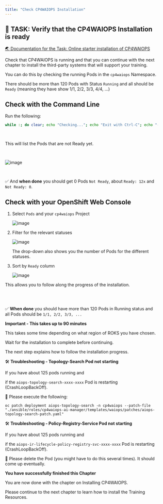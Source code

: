 ```yaml
---
title: "Check CP4WAIOPS Installation"
---
```



## 🚀 TASK: Verify that the CP4WAIOPS Installation is ready


<a href="https://www.ibm.com/docs/en/cloud-paks/cloud-pak-watson-aiops/3.6.0?topic=manager-starter-installation-cli" target="_blank" >🌏 Documentation for the Task: Online starter installation of CP4WAIOPS</a>



Check that CP4WAIOPS is running and that you can continue with the next chapter to install the third-party systems that will support your training.

You can do this by checking the running Pods in the `cp4waiops` Namespace.

There should be more than 120 Pods with Status `Running` and all should be `Ready` (meaning they have show 1/1, 2/2, 3/3, 4/4, ...)


<Accordion>
<AccordionItem title="💡 Need Help?">



## Check with the Command Line

Run the following:
	
```bash
while :; do clear; echo "Checking..."; echo "Exit with Ctrl-C"; echo "---------------"; echo "Ready: $(oc get po -n cp4waiops | grep -v Completed | grep -v Error |grep -v '0/' |wc -l| tr -d ' ')"; echo "Not Ready:     $(oc get po -n cp4waiops | grep -v Completed | grep -v Error |grep '0/' |wc -l| tr -d ' ')"; echo "---------------"; oc get po -n cp4waiops | grep -v Completed | grep -v Error |grep '0/'; sleep 5; done
```

<br/>

This will list the Pods that are not Ready yet.

<br/>

![image](./../images/58_install_ok.png)

<br/>

✅ And **when done** you should get 0 Pods `Not Ready`, about `Ready: 12x` and `Not Ready: 0`.




## Check with your OpenShift Web Console

1. Select `Pods` and your `cp4waiops` Project
	
	![image](./../images/03_fzth_aimanager_check.png)

1. Filter for the relevant statuses
	
	![image](./../images/04_fzth_aimanager_check.png)
	
	The drop-down also shows you the number of Pods for the different statuses.

1. Sort by `Ready` column
	
	![image](./../images/05_fzth_aimanager_check.png)

This allows you to follow along the progress of the installation.

<br/>
<br/>

✅ **When done** you should have more than 120 Pods in Running status and all Pods should be `1/1, 2/2, 3/3, ...`


</AccordionItem>
</Accordion>



<InlineNotification kind="error">

**Important - This takes up to 90 minutes**

This takes some time depending on what region of ROKS you have chosen.

Wait for the installation to complete before continuing. 

The next step explains how to follow the installation progress.

</InlineNotification>




<InlineNotification kind="warning">

🛠️ **Troubleshooting - Topology-Search Pod not starting**

If you have about 125 pods running and

if the `aiops-topology-search-xxxx-xxxx` Pod is restarting (CrashLoopBackOff).

🚀 Please execute the following:

```shell
oc patch deployment aiops-topology-search -n cp4waiops --patch-file "./ansible/roles/cp4waiops-ai-manager/templates/waiops/patches/aiops-topology-search-patch.yaml"
```

</InlineNotification>



<InlineNotification kind="warning">

🛠️ **Troubleshooting - Policy-Registry-Service Pod not starting**

If you have about 125 pods running and

if the `aiops-ir-lifecycle-policy-registry-svc-xxxx-xxxx` Pod is restarting (CrashLoopBackOff).

🚀 Please delete the Pod (you might have to do this several times). It should come up eventually.


</InlineNotification>




<InlineNotification kind="success">

**You have successfully finished this Chapter**

You are now done with the chapter on Installing CP4WAIOPS.

Please continue to the next chapter to learn how to install the Training Resources.

</InlineNotification>




